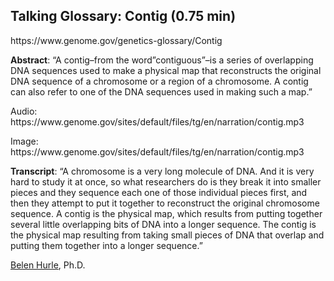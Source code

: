 ## Talking Glossary: Contig (0.75 min)

https://www.genome.gov/genetics-glossary/Contig 

**Abstract**: "A contig--from the word "contiguous"--is a series of overlapping DNA sequences used to make a physical map that reconstructs the original DNA sequence of a chromosome or a region of a chromosome. A contig can also refer to one of the DNA sequences used in making such a map."

Audio: https://www.genome.gov/sites/default/files/tg/en/narration/contig.mp3

Image: https://www.genome.gov/sites/default/files/tg/en/narration/contig.mp3
 
**Transcript**: "A chromosome is a very long molecule of DNA. And it is very hard to study it at once, so what researchers do is they break it into smaller pieces and they sequence each one of those individual pieces first, and then they attempt to put it together to reconstruct the original chromosome sequence. A contig is the physical map, which results from putting together several little overlapping bits of DNA into a longer sequence. The contig is the physical map resulting from taking small pieces of DNA that overlap and putting them together into a longer sequence."

[Belen Hurle](https://www.genome.gov/staff/Belen-Hurle-PhD), Ph.D.
